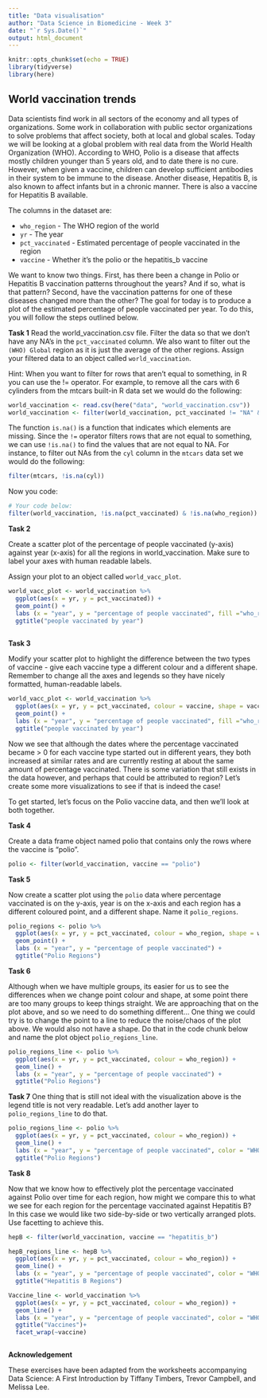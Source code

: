 ```yaml
---
title: "Data visualisation"
author: "Data Science in Biomedicine - Week 3"
date: "`r Sys.Date()`"
output: html_document
---
```


```r
knitr::opts_chunk$set(echo = TRUE)
library(tidyverse)
library(here)
```

## World vaccination trends 

Data scientists find work in all sectors of the economy and all types of organizations. Some work in collaboration with public sector organizations to solve problems that affect society, both at local and global scales. Today we will be looking at a global problem with real data from the World Health Organization (WHO). According to WHO, Polio is a disease that affects mostly children younger than 5 years old, and to date there is no cure. However, when given a vaccine, children can develop sufficient antibodies in their system to be immune to the disease. Another disease, Hepatitis B, is also known to affect infants but in a chronic manner. There is also a vaccine for Hepatitis B available.

The columns in the dataset are:

- `who_region` - The WHO region of the world
- `yr` - The year
- `pct_vaccinated` - Estimated percentage of people vaccinated in the region
- `vaccine` - Whether it's the polio or the hepatitis_b vaccine

We want to know two things. First, has there been a change in Polio or Hepatitis B vaccination patterns throughout the years? And if so, what is that pattern? Second, have the vaccination patterns for one of these diseases changed more than the other? The goal for today is to produce a plot of the estimated percentage of people vaccinated per year. To do this, you will follow the steps outlined below.

**Task 1**
Read the world_vaccination.csv file. Filter the data so that we don't have any NA's in the `pct_vaccinated` column. We also want to filter out the `(WHO) Global` region as it is just the average of the other regions. Assign your filtered data to an object called `world_vaccination`.

Hint: When you want to filter for rows that aren't equal to something, in R you can use the != operator. For example, to remove all the cars with 6 cylinders from the mtcars built-in R data set we would do the following:
```r
world_vaccination <- read.csv(here("data", "world_vaccination.csv"))
world_vaccination <- filter(world_vaccination, pct_vaccinated != "NA" & who_region != "(WHO) Global")
```

The function `is.na()` is a function that indicates which elements are missing. Since the `!=` operator filters rows that are not equal to something, we can use `!is.na()` to find the values that are not equal to NA. For instance, to filter out NAs from the `cyl` column in the `mtcars` data set we would do the following:

```r
filter(mtcars, !is.na(cyl))
```

Now you code:
```r
# Your code below:
filter(world_vaccination, !is.na(pct_vaccinated) & !is.na(who_region))
```

**Task 2**

Create a scatter plot of the percentage of people vaccinated (y-axis) against year (x-axis) for all the regions in world_vaccination. Make sure to label your axes with human readable labels.

Assign your plot to an object called `world_vacc_plot`.

```r

world_vacc_plot <- world_vaccination %>%
  ggplot(aes(x = yr, y = pct_vaccinated)) +
  geom_point() +
  labs (x = "year", y = "percentage of people vaccinated", fill ="who_region") + 
  ggtitle("people vaccinated by year")
  
```


**Task 3**

Modify your scatter plot to highlight the difference between the two types of vaccine - give each vaccine type a different colour and a different shape. 
Remember to change all the axes and legends so they have nicely formatted, human-readable labels. 

```r
world_vacc_plot <- world_vaccination %>%
  ggplot(aes(x = yr, y = pct_vaccinated, colour = vaccine, shape = vaccine)) +
  geom_point() +
  labs (x = "year", y = "percentage of people vaccinated", fill ="who_region") + 
  ggtitle("people vaccinated by year")
```

Now we see that although the dates where the percentage vaccinated became > 0 for each vaccine type started out in different years, they both increased at similar rates and are currently resting at about the same amount of percentage vaccinated. There is some variation that still exists in the data however, and perhaps that could be attributed to region? Let's create some more visualizations to see if that is indeed the case!

To get started, let's focus on the Polio vaccine data, and then we'll look at both together.

**Task 4**

Create a data frame object named polio that contains only the rows where the vaccine is "polio".

```r
polio <- filter(world_vaccination, vaccine == "polio")
```

**Task 5**

Now create a scatter plot using the `polio` data where percentage vaccinated is on the y-axis, year is on the x-axis and each region has a different coloured point, and a different shape. Name it `polio_regions`. 

```r
polio_regions <- polio %>%
  ggplot(aes(x = yr, y = pct_vaccinated, colour = who_region, shape = who_region)) +
  geom_point() +
  labs (x = "year", y = "percentage of people vaccinated") + 
  ggtitle("Polio Regions")
```

**Task 6**

Although when we have multiple groups, its easier for us to see the differences when we change point colour and shape, at some point there are too many groups to keep things straight. We are approaching that on the plot above, and so we need to do something different... One thing we could try is to change the point to a line to reduce the noise/chaos of the plot above. We would also not have a shape. Do that in the code chunk below and name the plot object `polio_regions_line`.


```r
polio_regions_line <- polio %>%
  ggplot(aes(x = yr, y = pct_vaccinated, colour = who_region)) +
  geom_line() +
  labs (x = "year", y = "percentage of people vaccinated") + 
  ggtitle("Polio Regions")
```

**Task 7**
One thing that is still not ideal with the visualization above is the legend title is not very readable. Let's add another layer to `polio_regions_line` to do that.

```r
polio_regions_line <- polio %>%
  ggplot(aes(x = yr, y = pct_vaccinated, colour = who_region)) +
  geom_line() +
  labs (x = "year", y = "percentage of people vaccinated", color = "WHO Regions") + 
  ggtitle("Polio Regions")
```

**Task 8**

Now that we know how to effectively plot the percentage vaccinated against Polio over time for each region, how might we compare this to what we see for each region for the percentage vaccinated against Hepatitis B? In this case we would like two side-by-side or two vertically arranged plots. Use facetting to achieve this.

```r
hepB <- filter(world_vaccination, vaccine == "hepatitis_b")

hepB_regions_line <- hepB %>%
  ggplot(aes(x = yr, y = pct_vaccinated, colour = who_region)) +
  geom_line() +
  labs (x = "year", y = "percentage of people vaccinated", color = "WHO Regions") + 
  ggtitle("Hepatitis B Regions")

Vaccine_line <- world_vaccination %>%
  ggplot(aes(x = yr, y = pct_vaccinated, colour = who_region)) +
  geom_line() +
  labs (x = "year", y = "percentage of people vaccinated", color = "WHO Regions") + 
  ggtitle("Vaccines")+
  facet_wrap(~vaccine)



```

**Acknowledgement**

These exercises have been adapted from the worksheets accompanying Data Science: A First Introduction by Tiffany Timbers, Trevor Campbell, and Melissa Lee.
